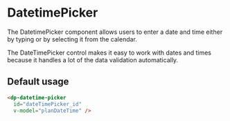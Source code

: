 
<Meta
    title="Components/DatetimePicker"
    component={DpDatetimePicker}
/>

# DatetimePicker

The DatetimePicker component allows users to enter a date and time either by typing or by selecting it from the calendar.

The DateTimePicker control makes it easy to work with dates and times because it handles
a lot of the data validation automatically.

## Default usage

```html
<dp-datetime-picker
  id="dateTimePicker_id"
  v-model="planDateTime" />
```
